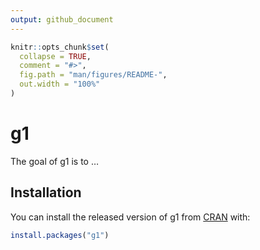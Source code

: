 ```yaml
---
output: github_document
---
```


<!-- README.md is generated from README.Rmd. Please edit that file -->

```r
knitr::opts_chunk$set(
  collapse = TRUE,
  comment = "#>",
  fig.path = "man/figures/README-",
  out.width = "100%"
)
```

# g1

<!-- badges: start -->
<!-- badges: end -->

The goal of g1 is to ...

## Installation

You can install the released version of g1 from [CRAN](https://CRAN.R-project.org) with:

``` r
install.packages("g1")
```

